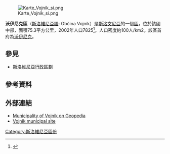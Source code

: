 [[File:Karte_Vojnik_si.png|thumb]]

'''沃伊尼克區'''（[[斯洛維尼亞語|斯洛維尼亞語]]: Občina Vojnik）是[[斯洛文尼亞|斯洛文尼亞]]的一個[[斯洛維尼亞行政區劃|區]]，位於該國中部，面積75.3平方公里，2002年人口7825<ref>{{Cite web |url=http://www.stat.si/popis2002/en/ |title=Statistical Office of the Republic of Slovenia, census of 2002 |access-date=2017-02-18 |archive-date=2016-12-18 |archive-url=https://web.archive.org/web/20161218144633/http://www.stat.si/popis2002/en/ |dead-url=no }}</ref>。人口密度約100人/km2。該區首府為[[沃伊尼克|沃伊尼克]]。

==參見==
*[[斯洛維尼亞行政區劃|斯洛維尼亞行政區劃]]

==參考資料==
{{Reflist}}

==外部連結==
* [http://www.geopedia.si/Geopedia_en.html?params=L408_F139_T973_vF_b4_x524023.81200000003_y130054.648_s12 Municipality of Vojnik on Geopedia] {{Wayback|url=http://www.geopedia.si/Geopedia_en.html?params=L408_F139_T973_vF_b4_x524023.81200000003_y130054.648_s12 |date=20160304081750 }}
* [http://www.vojnik.si/ Vojnik municipal site] {{Wayback|url=http://www.vojnik.si/ |date=20210124045442 }}
{{Slovenia-geo-stub}}
[[Category:斯洛維尼亞區份|Category:斯洛維尼亞區份]]